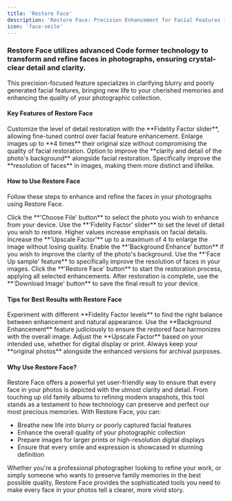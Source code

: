 ---
title: 'Restore Face'
description: 'Restore Face: Precision Enhancement for Facial Features in Photos'
icon: 'face-smile'
---

### Restore Face utilizes advanced Code former technology to transform and refine faces in photographs, ensuring crystal-clear detail and clarity.

This precision-focused feature specializes in clarifying blurry and poorly generated facial features, bringing new life to your cherished memories and enhancing the quality of your photographic collection.

#### Key Features of Restore Face
<CardGroup cols={2}>
  <Card title="Fidelity Factor Adjustment" icon="sliders">
    Customize the level of detail restoration with the **Fidelity Factor slider**, allowing fine-tuned control over facial feature enhancement.
  </Card>
  <Card title="Upscale Factor" icon="up-right-and-down-left-from-center">
    Enlarge images up to **4 times** their original size without compromising the quality of facial restoration.
  </Card>
  <Card title="Background Enhancement" icon="image">
    Option to improve the **clarity and detail of the photo's background** alongside facial restoration.
  </Card>
  <Card title="Face Upsampling" icon="magnifying-glass-plus">
    Specifically improve the **resolution of faces** in images, making them more distinct and lifelike.
  </Card>
</CardGroup>

#### How to Use Restore Face

Follow these steps to enhance and refine the faces in your photographs using Restore Face.

<AccordionGroup>
  <Accordion title="Step 1: Choose a File" icon="file-image">
    Click the **'Choose File' button** to select the photo you wish to enhance from your device.
  </Accordion>
  <Accordion title="Step 2: Adjust Fidelity Factor" icon="sliders">
    Use the **'Fidelity Factor' slider** to set the level of detail you wish to restore. Higher values increase emphasis on facial details.
  </Accordion>
  <Accordion title="Step 3: Set Upscale Factor" icon="up-right-and-down-left-from-center">
    Increase the **'Upscale Factor'** up to a maximum of 4 to enlarge the image without losing quality.
  </Accordion>
  <Accordion title="Step 4: Toggle Background Enhancement" icon="image">
    Enable the **'Background Enhance' button** if you wish to improve the clarity of the photo's background.
  </Accordion>
  <Accordion title="Step 5: Apply Face Upsampling" icon="magnifying-glass-plus">
    Use the **'Face Up sample' feature** to specifically improve the resolution of faces in your images.
  </Accordion>
  <Accordion title="Step 6: Initiate Restoration" icon="wand-magic-sparkles">
    Click the **'Restore Face' button** to start the restoration process, applying all selected enhancements.
  </Accordion>
  <Accordion title="Step 7: Download Enhanced Image" icon="download">
    After restoration is complete, use the **'Download Image' button** to save the final result to your device.
  </Accordion>
</AccordionGroup>

#### Tips for Best Results with Restore Face

<AccordionGroup>
  <Accordion title="Balance Fidelity and Naturalness" icon="balance-scale">
    Experiment with different **Fidelity Factor levels** to find the right balance between enhancement and natural appearance.
  </Accordion>
  <Accordion title="Consider Background Context" icon="image">
    Use the **Background Enhancement** feature judiciously to ensure the restored face harmonizes with the overall image.
  </Accordion>
  <Accordion title="Optimize for Intended Use" icon="bullseye">
    Adjust the **Upscale Factor** based on your intended use, whether for digital display or print.
  </Accordion>
  <Accordion title="Preserve Original Images" icon="copy">
    Always keep your **original photos** alongside the enhanced versions for archival purposes.
  </Accordion>
</AccordionGroup>

#### Why Use Restore Face?

Restore Face offers a powerful yet user-friendly way to ensure that every face in your photos is depicted with the utmost clarity and detail. From touching up old family albums to refining modern snapshots, this tool stands as a testament to how technology can preserve and perfect our most precious memories. With Restore Face, you can:

- Breathe new life into blurry or poorly captured facial features
- Enhance the overall quality of your photographic collection
- Prepare images for larger prints or high-resolution digital displays
- Ensure that every smile and expression is showcased in stunning definition

Whether you're a professional photographer looking to refine your work, or simply someone who wants to preserve family memories in the best possible quality, Restore Face provides the sophisticated tools you need to make every face in your photos tell a clearer, more vivid story.
